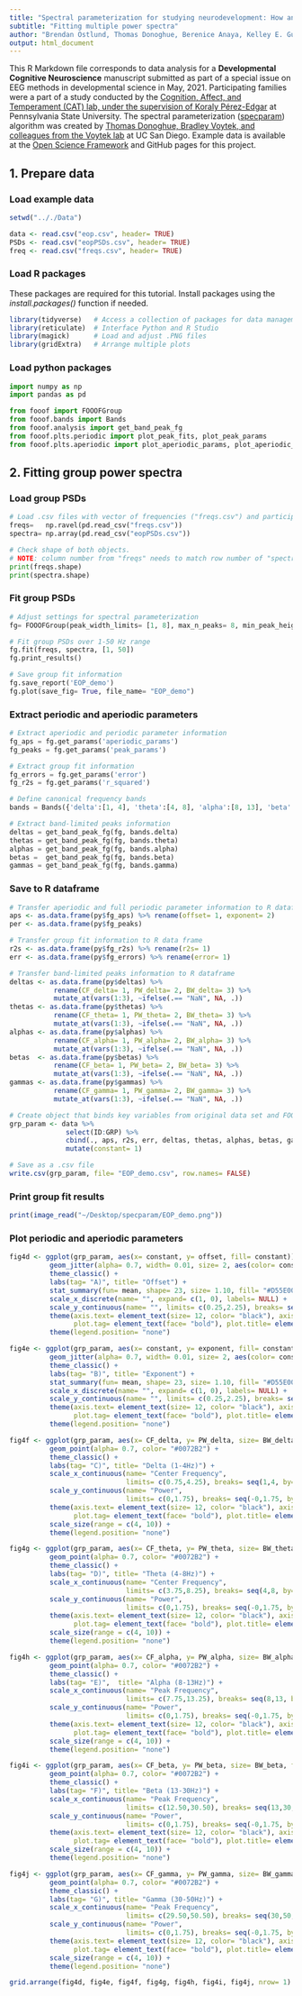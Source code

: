 ```yaml
---
title: "Spectral parameterization for studying neurodevelopment: How and why"
subtitle: "Fitting multiple power spectra"
author: "Brendan Ostlund, Thomas Donoghue, Berenice Anaya, Kelley E. Gunther, Sarah L. Karalunas, Bradley Voytek, & Koraly E. Pérez-Edgar"
output: html_document
---
```

This R Markdown file corresponds to data analysis for a **Developmental Cognitive Neuroscience** manuscript submitted as part of a special issue on EEG methods in developmental science in May, 2021. Participating families were a part of a study conducted by the [Cognition, Affect, and Temperament (CAT) lab, under the supervision of Koraly Pérez-Edgar](http://www.catlabpsu.com/) at Pennsylvania State University. The spectral parameterization ([specparam](https://fooof-tools.github.io/fooof/index.html)) algorithm was created by [Thomas Donoghue, Bradley Voytek, and colleagues from the Voytek lab](https://voyteklab.com/) at UC San Diego. Example data is available at the [Open Science Framework](https://osf.io/efj6c/) and GitHub pages for this project.


## **1.** Prepare data
### Load example data
```r
setwd(".././Data")

data <- read.csv("eop.csv", header= TRUE)
PSDs <- read.csv("eopPSDs.csv", header= TRUE)
freq <- read.csv("freqs.csv", header= TRUE)
```

### Load R packages
These packages are required for this tutorial. Install packages using the *install.packages()* function if needed.
```r
library(tidyverse)   # Access a collection of packages for data management (e.g., dplyr, ggplot2, readr)
library(reticulate)  # Interface Python and R Studio
library(magick)      # Load and adjust .PNG files
library(gridExtra)   # Arrange multiple plots
```

### Load python packages
```python
import numpy as np
import pandas as pd

from fooof import FOOOFGroup
from fooof.bands import Bands
from fooof.analysis import get_band_peak_fg
from fooof.plts.periodic import plot_peak_fits, plot_peak_params
from fooof.plts.aperiodic import plot_aperiodic_params, plot_aperiodic_fits
```


## **2.** Fitting group power spectra
### Load group PSDs
```python
# Load .csv files with vector of frequencies ("freqs.csv") and participant x frequencies matrix ("eopPSDs.csv")
freqs=   np.ravel(pd.read_csv("freqs.csv"))
spectra= np.array(pd.read_csv("eopPSDs.csv"))

# Check shape of both objects.
# NOTE: column number from "freqs" needs to match row number of "spectra"
print(freqs.shape)
print(spectra.shape)
```

### Fit group PSDs
```python
# Adjust settings for spectral parameterization
fg= FOOOFGroup(peak_width_limits= [1, 8], max_n_peaks= 8, min_peak_height= 0.05)

# Fit group PSDs over 1-50 Hz range
fg.fit(freqs, spectra, [1, 50])
fg.print_results()

# Save group fit information
fg.save_report('EOP_demo')
fg.plot(save_fig= True, file_name= "EOP_demo")
```

### Extract periodic and aperiodic parameters
```python
# Extract aperiodic and periodic parameter information
fg_aps = fg.get_params('aperiodic_params')
fg_peaks = fg.get_params('peak_params')

# Extract group fit information
fg_errors = fg.get_params('error')
fg_r2s = fg.get_params('r_squared')

# Define canonical frequency bands
bands = Bands({'delta':[1, 4], 'theta':[4, 8], 'alpha':[8, 13], 'beta':[13, 30], 'gamma':[30, 50]})

# Extract band-limited peaks information
deltas = get_band_peak_fg(fg, bands.delta)
thetas = get_band_peak_fg(fg, bands.theta)
alphas = get_band_peak_fg(fg, bands.alpha)
betas =  get_band_peak_fg(fg, bands.beta)
gammas = get_band_peak_fg(fg, bands.gamma)
```

### Save to R dataframe
```r
# Transfer aperiodic and full periodic parameter information to R dataframe
aps <- as.data.frame(py$fg_aps) %>% rename(offset= 1, exponent= 2)
per <- as.data.frame(py$fg_peaks)

# Transfer group fit information to R data frame
r2s <- as.data.frame(py$fg_r2s) %>% rename(r2s= 1)
err <- as.data.frame(py$fg_errors) %>% rename(error= 1)

# Transfer band-limited peaks information to R dataframe
deltas <- as.data.frame(py$deltas) %>%
           rename(CF_delta= 1, PW_delta= 2, BW_delta= 3) %>%
           mutate_at(vars(1:3), ~ifelse(.== "NaN", NA, .))
thetas <- as.data.frame(py$thetas) %>%
           rename(CF_theta= 1, PW_theta= 2, BW_theta= 3) %>%
           mutate_at(vars(1:3), ~ifelse(.== "NaN", NA, .))
alphas <- as.data.frame(py$alphas) %>%
           rename(CF_alpha= 1, PW_alpha= 2, BW_alpha= 3) %>%
           mutate_at(vars(1:3), ~ifelse(.== "NaN", NA, .))
betas  <- as.data.frame(py$betas) %>%
           rename(CF_beta= 1, PW_beta= 2, BW_beta= 3) %>%
           mutate_at(vars(1:3), ~ifelse(.== "NaN", NA, .))
gammas <- as.data.frame(py$gammas) %>%
           rename(CF_gamma= 1, PW_gamma= 2, BW_gamma= 3) %>%
           mutate_at(vars(1:3), ~ifelse(.== "NaN", NA, .))

# Create object that binds key variables from original data set and FOOOF parameters
grp_param <- data %>%
              select(ID:GRP) %>%
              cbind(., aps, r2s, err, deltas, thetas, alphas, betas, gammas) %>%
              mutate(constant= 1)

# Save as a .csv file
write.csv(grp_param, file= "EOP_demo.csv", row.names= FALSE)
```

### Print group fit results
```r
print(image_read("~/Desktop/specparam/EOP_demo.png"))
```

### Plot periodic and aperiodic parameters
```r
fig4d <- ggplot(grp_param, aes(x= constant, y= offset, fill= constant)) +
          geom_jitter(alpha= 0.7, width= 0.01, size= 2, aes(color= constant)) +
          theme_classic() +
          labs(tag= "A)", title= "Offset") +
          stat_summary(fun= mean, shape= 23, size= 1.10, fill= "#D55E00") +
          scale_x_discrete(name= "", expand= c(1, 0), labels= NULL) +
          scale_y_continuous(name= "", limits= c(0.25,2.25), breaks= seq(0.25,2.25,0.5), expand= c(0, 0)) +
          theme(axis.text= element_text(size= 12, color= "black"), axis.title= element_text(size= 14),
                plot.tag= element_text(face= "bold"), plot.title= element_text(face= "bold")) +
          theme(legend.position= "none")

fig4e <- ggplot(grp_param, aes(x= constant, y= exponent, fill= constant)) +
          geom_jitter(alpha= 0.7, width= 0.01, size= 2, aes(color= constant)) +
          theme_classic() +
          labs(tag= "B)", title= "Exponent") +
          stat_summary(fun= mean, shape= 23, size= 1.10, fill= "#D55E00") +
          scale_x_discrete(name= "", expand= c(1, 0), labels= NULL) +
          scale_y_continuous(name= "", limits= c(0.25,2.25), breaks= seq(0.25,2.25,0.5), expand= c(0, 0)) +
          theme(axis.text= element_text(size= 12, color= "black"), axis.title= element_text(size= 14),
                plot.tag= element_text(face= "bold"), plot.title= element_text(face= "bold")) +
          theme(legend.position= "none")

fig4f <- ggplot(grp_param, aes(x= CF_delta, y= PW_delta, size= BW_delta, fill= BW_delta)) +
          geom_point(alpha= 0.7, color= "#0072B2") +
          theme_classic() +
          labs(tag= "C)", title= "Delta (1-4Hz)") +
          scale_x_continuous(name= "Center Frequency",
                             limits= c(0.75,4.25), breaks= seq(1,4, by= 1), expand= c(0,0)) +
          scale_y_continuous(name= "Power",
                             limits= c(0,1.75), breaks= seq(-0,1.75, by= 0.25), expand= c(0,0)) +
          theme(axis.text= element_text(size= 12, color= "black"), axis.title= element_text(size= 14),
                plot.tag= element_text(face= "bold"), plot.title= element_text(face= "bold")) +
          scale_size(range = c(4, 10)) +
          theme(legend.position= "none")

fig4g <- ggplot(grp_param, aes(x= CF_theta, y= PW_theta, size= BW_theta, fill= BW_theta)) +
          geom_point(alpha= 0.7, color= "#0072B2") +
          theme_classic() +
          labs(tag= "D)", title= "Theta (4-8Hz)") +
          scale_x_continuous(name= "Center Frequency",
                             limits= c(3.75,8.25), breaks= seq(4,8, by= 1), expand= c(0,0)) +
          scale_y_continuous(name= "Power",
                             limits= c(0,1.75), breaks= seq(-0,1.75, by= 0.25), expand= c(0,0)) +
          theme(axis.text= element_text(size= 12, color= "black"), axis.title= element_text(size= 14),
                plot.tag= element_text(face= "bold"), plot.title= element_text(face= "bold")) +
          scale_size(range = c(4, 10)) +
          theme(legend.position= "none")

fig4h <- ggplot(grp_param, aes(x= CF_alpha, y= PW_alpha, size= BW_alpha, fill= BW_alpha)) +
          geom_point(alpha= 0.7, color= "#0072B2") +
          theme_classic() +
          labs(tag= "E)",  title= "Alpha (8-13Hz)") +
          scale_x_continuous(name= "Peak Frequency",
                             limits= c(7.75,13.25), breaks= seq(8,13, by= 1), expand= c(0,0)) +
          scale_y_continuous(name= "Power",
                             limits= c(0,1.75), breaks= seq(-0,1.75, by= 0.25), expand= c(0,0)) +
          theme(axis.text= element_text(size= 12, color= "black"), axis.title= element_text(size= 14),
                plot.tag= element_text(face= "bold"), plot.title= element_text(face= "bold")) +
          scale_size(range = c(4, 10)) +
          theme(legend.position= "none")

fig4i <- ggplot(grp_param, aes(x= CF_beta, y= PW_beta, size= BW_beta, fill= BW_beta)) +
          geom_point(alpha= 0.7, color= "#0072B2") +
          theme_classic() +
          labs(tag= "F)", title= "Beta (13-30Hz)") +
          scale_x_continuous(name= "Peak Frequency",
                             limits= c(12.50,30.50), breaks= seq(13,30, by= 3), expand= c(0,0)) +
          scale_y_continuous(name= "Power",
                             limits= c(0,1.75), breaks= seq(-0,1.75, by= 0.25), expand= c(0,0)) +
          theme(axis.text= element_text(size= 12, color= "black"), axis.title= element_text(size= 14),
                plot.tag= element_text(face= "bold"), plot.title= element_text(face= "bold")) +
          scale_size(range = c(4, 10)) +
          theme(legend.position= "none")

fig4j <- ggplot(grp_param, aes(x= CF_gamma, y= PW_gamma, size= BW_gamma, fill= BW_gamma)) +
          geom_point(alpha= 0.7, color= "#0072B2") +
          theme_classic() +
          labs(tag= "G)", title= "Gamma (30-50Hz)") +
          scale_x_continuous(name= "Peak Frequency",
                             limits= c(29.50,50.50), breaks= seq(30,50, by= 5), expand= c(0,0)) +
          scale_y_continuous(name= "Power",
                             limits= c(0,1.75), breaks= seq(-0,1.75, by= 0.25), expand= c(0,0)) +
          theme(axis.text= element_text(size= 12, color= "black"), axis.title= element_text(size= 14),
                plot.tag= element_text(face= "bold"), plot.title= element_text(face= "bold")) +
          scale_size(range = c(4, 10)) +
          theme(legend.position= "none")

grid.arrange(fig4d, fig4e, fig4f, fig4g, fig4h, fig4i, fig4j, nrow= 1)
```


